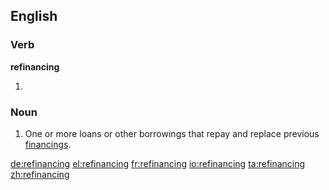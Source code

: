 ==English==

===Verb===
'''refinancing'''

# {{present participle of|refinance}}

===Noun===
{{en-noun}}

# {{finance}} One or more loans or other borrowings that repay and replace previous [[financing]]s.

[[de:refinancing]]
[[el:refinancing]]
[[fr:refinancing]]
[[io:refinancing]]
[[ta:refinancing]]
[[zh:refinancing]]